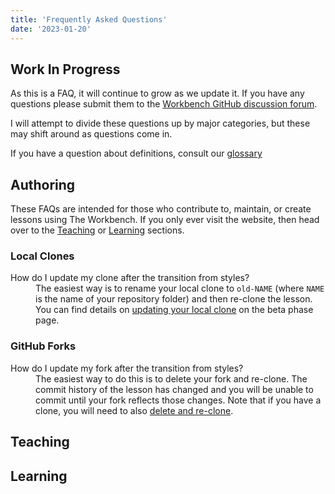 ```yaml
---
title: 'Frequently Asked Questions'
date: '2023-01-20'
---
```


::: {.callout-caution}

## Work In Progress

As this is a FAQ, it will continue to grow as we update it. If you have any
questions please submit them to the [Workbench GitHub
discussion forum](https://github.com/carpentries/workbench/discussions).

I will attempt to divide these questions up by major categories, but these may
shift around as questions come in.

If you have a question about definitions, consult our [glossary](glossary.html)

:::

## Authoring

These FAQs are intended for those who contribute to, maintain, or create lessons
using The Workbench. If you only ever visit the website, then head over to 
the [Teaching](#teaching) or [Learning](#learning) sections.

### Local Clones


[How do I update my clone after the transition from styles?]{#update-clone-from-styles .anchored}
: The easiest way is to rename your local clone to `old-NAME` (where `NAME` is
  the name of your repository folder) and then re-clone the lesson. You can 
  find details on [updating your local clone](beta-phase.html#updating-clone) on
  the beta phase page.

### GitHub Forks

[How do I update my fork after the transition from styles?]{#update-fork-from-styles .anchored}
: The easiest way to do this is to delete your fork and re-clone. The commit
  history of the lesson has changed and you will be unable to commit until your
  fork reflects those changes. Note that if you have a clone, you will need to
  also [delete and re-clone](#update-clone-from-styles).

## Teaching


## Learning
